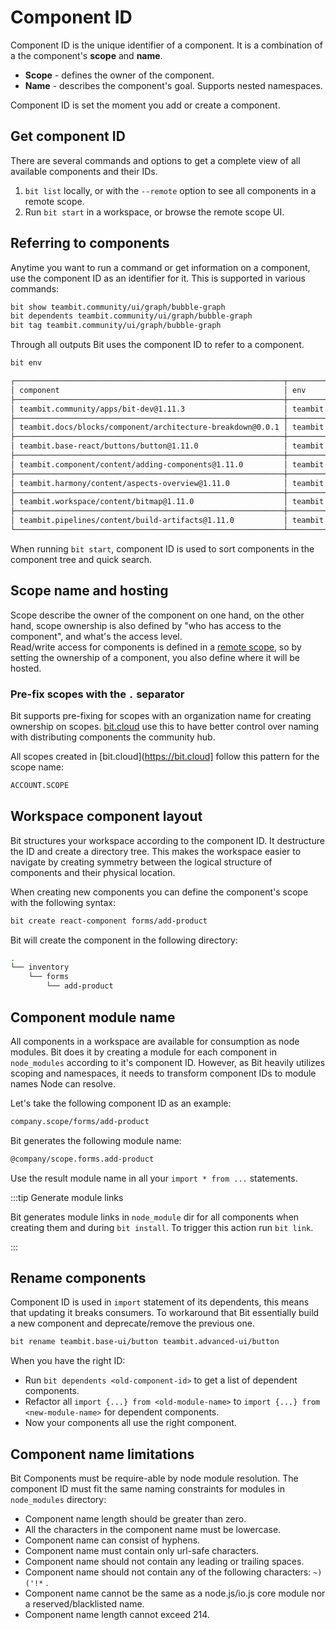 # Component ID


Component ID is the unique identifier of a component. It is a combination of a the component's **scope** and **name**.



* **Scope** - defines the owner of the component.
* **Name** - describes the component's goal. Supports nested namespaces.

Component ID is set the moment you add or create a component.

## Get component ID

There are several commands and options to get a complete view of all available components and their IDs.

1. `bit list` locally, or with the `--remote` option to see all components in a remote scope.
1. Run `bit start` in a workspace, or browse the remote scope UI.

## Referring to components

Anytime you want to run a command or get information on a component, use the component ID as an identifier for it. This is supported in various commands:

```bash
bit show teambit.community/ui/graph/bubble-graph
bit dependents teambit.community/ui/graph/bubble-graph
bit tag teambit.community/ui/graph/bubble-graph
```

Through all outputs Bit uses the component ID to refer to a component.

```bash
bit env
```

```bash
┌────────────────────────────────────────────────────────────┬───────────────────────────────────────────────┐
│ component                                                  │ env                                           │
├────────────────────────────────────────────────────────────┼───────────────────────────────────────────────┤
│ teambit.community/apps/bit-dev@1.11.3                      │ teambit.harmony/aspect                        │
├────────────────────────────────────────────────────────────┼───────────────────────────────────────────────┤
│ teambit.docs/blocks/component/architecture-breakdown@0.0.1 │ teambit.community/envs/community-react@1.11.0 │
├────────────────────────────────────────────────────────────┼───────────────────────────────────────────────┤
│ teambit.base-react/buttons/button@1.11.0                   │ teambit.community/envs/community-react@1.11.0 │
├────────────────────────────────────────────────────────────┼───────────────────────────────────────────────┤
│ teambit.component/content/adding-components@1.11.0         │ teambit.mdx/mdx                               │
├────────────────────────────────────────────────────────────┼───────────────────────────────────────────────┤
│ teambit.harmony/content/aspects-overview@1.11.0            │ teambit.mdx/mdx                               │
├────────────────────────────────────────────────────────────┼───────────────────────────────────────────────┤
│ teambit.workspace/content/bitmap@1.11.0                    │ teambit.mdx/mdx                               │
├────────────────────────────────────────────────────────────┼───────────────────────────────────────────────┤
│ teambit.pipelines/content/build-artifacts@1.11.0           │ teambit.mdx/mdx                               │
└────────────────────────────────────────────────────────────┴───────────────────────────────────────────────┘
```

When running `bit start`, component ID is used to sort components in the component tree and quick search.

## Scope name and hosting

Scope describe the owner of the component on one hand, on the other hand, scope ownership is also defined by "who has access to the component", and what's the access level.  
Read/write access for components is defined in a [remote scope](/scope/running-a-scope-server), so by setting the ownership of a component, you also define where it will be hosted.

### Pre-fix scopes with the `.` separator

Bit supports pre-fixing for scopes with an organization name for creating ownership on scopes. [bit.cloud](https://bit.cloud) use this to have better control over naming with distributing components the community hub.

All scopes created in [bit.cloud](https://bit.cloud] follow this pattern for the scope name:

```bash
ACCOUNT.SCOPE
```

## Workspace component layout

Bit structures your workspace according to the component ID. It destructure the ID and create a directory tree. This makes the workspace easier to navigate by creating symmetry between the logical structure of components and their physical location.

When creating new components you can define the component's scope with the following syntax:

```sh
bit create react-component forms/add-product
```

Bit will create the component in the following directory:

```sh
.
└── inventory
    └── forms
        └── add-product
```

## Component module name

All components in a workspace are available for consumption as node modules. Bit does it by creating a module for each component in `node_modules` according to it's component ID. However, as Bit heavily utilizes scoping and namespaces, it needs to transform component IDs to module names Node can resolve.

Let's take the following component ID as an example:

```sh title="Component ID with an organization pre-fix"
company.scope/forms/add-product
```

Bit generates the following module name:

```sh title="Organization prefix transforms to npm scope, name is separated by ."
@company/scope.forms.add-product
```

Use the result module name in all your `import * from ...` statements.

:::tip Generate module links

Bit generates module links in `node_module` dir for all components when creating them and during `bit install`. To trigger this action run `bit link`.

:::

## Rename components

Component ID is used in `import` statement of its dependents, this means that updating it breaks consumers. To workaround that Bit essentially build a new component and deprecate/remove the previous one.

```sh
bit rename teambit.base-ui/button teambit.advanced-ui/button
```

When you have the right ID:

* Run `bit dependents <old-component-id>` to get a list of dependent components.
* Refactor all `import {...} from <old-module-name>` to `import {...} from <new-module-name>` for dependent components.
* Now your components all use the right component.

## Component name limitations

Bit Components must be require-able by node module resolution. The component ID must fit the same naming constraints for modules in `node_modules` directory:

* Component name length should be greater than zero.
* All the characters in the component name must be lowercase.
* Component name can consist of hyphens.
* Component name must contain only url-safe characters.
* Component name should not contain any leading or trailing spaces.
* Component name should not contain any of the following characters: `~)('!*` .
* Component name cannot be the same as a node.js/io.js core module nor a reserved/blacklisted name.
* Component name length cannot exceed 214.
